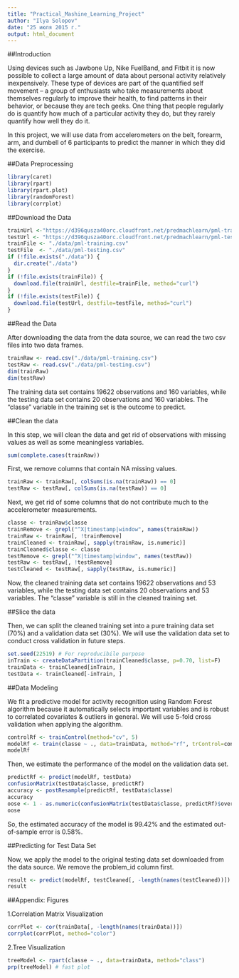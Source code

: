 ```yaml
---
title: "Practical_Mashine_Learning_Project"
author: "Ilya Solopov"
date: "25 июля 2015 г."
output: html_document
---
```

##Introduction

Using devices such as Jawbone Up, Nike FuelBand, and Fitbit it is now possible to collect a large amount of data about personal activity relatively inexpensively. These type of devices are part of the quantified self movement – a group of enthusiasts who take measurements about themselves regularly to improve their health, to find patterns in their behavior, or because they are tech geeks. One thing that people regularly do is quantify how much of a particular activity they do, but they rarely quantify how well they do it.

In this project, we will use data from accelerometers on the belt, forearm, arm, and dumbell of 6 participants to predict the manner in which they did the exercise.

##Data Preprocessing

```r
library(caret)
library(rpart)
library(rpart.plot)
library(randomForest)
library(corrplot)
```

##Download the Data

```r
trainUrl <-"https://d396qusza40orc.cloudfront.net/predmachlearn/pml-training.csv"
testUrl <- "https://d396qusza40orc.cloudfront.net/predmachlearn/pml-testing.csv"
trainFile <- "./data/pml-training.csv"
testFile  <- "./data/pml-testing.csv"
if (!file.exists("./data")) {
  dir.create("./data")
}
if (!file.exists(trainFile)) {
  download.file(trainUrl, destfile=trainFile, method="curl")
}
if (!file.exists(testFile)) {
  download.file(testUrl, destfile=testFile, method="curl")
}
```

##Read the Data

After downloading the data from the data source, we can read the two csv files into two data frames.

```r
trainRaw <- read.csv("./data/pml-training.csv")
testRaw <- read.csv("./data/pml-testing.csv")
dim(trainRaw)
dim(testRaw)
```

The training data set contains 19622 observations and 160 variables, while the testing data set contains 20 observations and 160 variables. The “classe” variable in the training set is the outcome to predict.


##Clean the data

In this step, we will clean the data and get rid of observations with missing values as well as some meaningless variables.

```r
sum(complete.cases(trainRaw))
```


First, we remove columns that contain NA missing values.

```r
trainRaw <- trainRaw[, colSums(is.na(trainRaw)) == 0] 
testRaw <- testRaw[, colSums(is.na(testRaw)) == 0] 
```


Next, we get rid of some columns that do not contribute much to the accelerometer measurements.


```r
classe <- trainRaw$classe
trainRemove <- grepl("^X|timestamp|window", names(trainRaw))
trainRaw <- trainRaw[, !trainRemove]
trainCleaned <- trainRaw[, sapply(trainRaw, is.numeric)]
trainCleaned$classe <- classe
testRemove <- grepl("^X|timestamp|window", names(testRaw))
testRaw <- testRaw[, !testRemove]
testCleaned <- testRaw[, sapply(testRaw, is.numeric)]
```


Now, the cleaned training data set contains 19622 observations and 53 variables, while the testing data set contains 20 observations and 53 variables. The “classe” variable is still in the cleaned training set.

##Slice the data

Then, we can split the cleaned training set into a pure training data set (70%) and a validation data set (30%). We will use the validation data set to conduct cross validation in future steps.

```r
set.seed(22519) # For reproducibile purpose
inTrain <- createDataPartition(trainCleaned$classe, p=0.70, list=F)
trainData <- trainCleaned[inTrain, ]
testData <- trainCleaned[-inTrain, ]
```


##Data Modeling

We fit a predictive model for activity recognition using Random Forest algorithm because it automatically selects important variables and is robust to correlated covariates & outliers in general. We will use 5-fold cross validation when applying the algorithm.

```r
controlRf <- trainControl(method="cv", 5)
modelRf <- train(classe ~ ., data=trainData, method="rf", trControl=controlRf, ntree=250)
modelRf
```

Then, we estimate the performance of the model on the validation data set.

```r
predictRf <- predict(modelRf, testData)
confusionMatrix(testData$classe, predictRf)
accuracy <- postResample(predictRf, testData$classe)
accuracy
oose <- 1 - as.numeric(confusionMatrix(testData$classe, predictRf)$overall[1])
oose
```


So, the estimated accuracy of the model is 99.42% and the estimated out-of-sample error is 0.58%.

##Predicting for Test Data Set

Now, we apply the model to the original testing data set downloaded from the data source. We remove the problem_id column first.

```r
result <- predict(modelRf, testCleaned[, -length(names(testCleaned))])
result
```


##Appendix: Figures

1.Correlation Matrix Visualization

```r
corrPlot <- cor(trainData[, -length(names(trainData))])
corrplot(corrPlot, method="color")
```

2.Tree Visualization


```r
treeModel <- rpart(classe ~ ., data=trainData, method="class")
prp(treeModel) # fast plot
```




